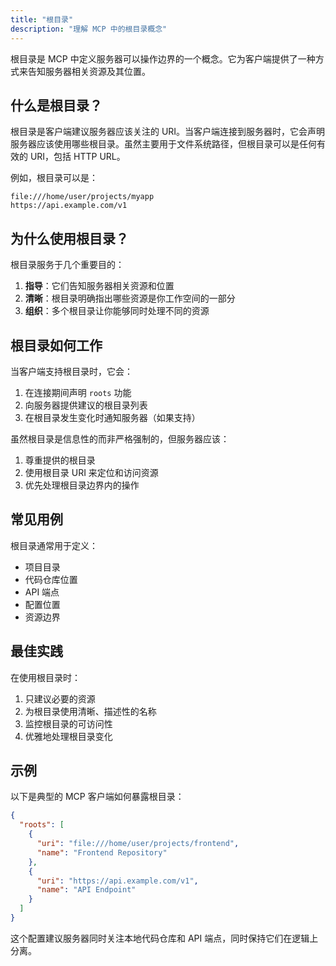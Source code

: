```yaml
---
title: "根目录"
description: "理解 MCP 中的根目录概念"
---
```


根目录是 MCP 中定义服务器可以操作边界的一个概念。它为客户端提供了一种方式来告知服务器相关资源及其位置。

## 什么是根目录？

根目录是客户端建议服务器应该关注的 URI。当客户端连接到服务器时，它会声明服务器应该使用哪些根目录。虽然主要用于文件系统路径，但根目录可以是任何有效的 URI，包括 HTTP URL。

例如，根目录可以是：

```
file:///home/user/projects/myapp
https://api.example.com/v1
```

## 为什么使用根目录？

根目录服务于几个重要目的：

1. **指导**：它们告知服务器相关资源和位置
2. **清晰**：根目录明确指出哪些资源是你工作空间的一部分
3. **组织**：多个根目录让你能够同时处理不同的资源

## 根目录如何工作

当客户端支持根目录时，它会：

1. 在连接期间声明 `roots` 功能
2. 向服务器提供建议的根目录列表
3. 在根目录发生变化时通知服务器（如果支持）

虽然根目录是信息性的而非严格强制的，但服务器应该：

1. 尊重提供的根目录
2. 使用根目录 URI 来定位和访问资源
3. 优先处理根目录边界内的操作

## 常见用例

根目录通常用于定义：

- 项目目录
- 代码仓库位置
- API 端点
- 配置位置
- 资源边界

## 最佳实践

在使用根目录时：

1. 只建议必要的资源
2. 为根目录使用清晰、描述性的名称
3. 监控根目录的可访问性
4. 优雅地处理根目录变化

## 示例

以下是典型的 MCP 客户端如何暴露根目录：

```json
{
  "roots": [
    {
      "uri": "file:///home/user/projects/frontend",
      "name": "Frontend Repository"
    },
    {
      "uri": "https://api.example.com/v1",
      "name": "API Endpoint"
    }
  ]
}
```

这个配置建议服务器同时关注本地代码仓库和 API 端点，同时保持它们在逻辑上分离。